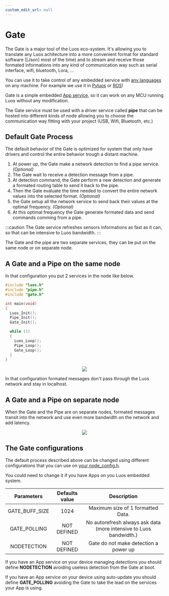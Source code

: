 ```yaml
---
custom_edit_url: null
---
```



# Gate

The Gate is a major tool of the Luos eco-system. It's allowing you to translate any Luos achitecture into a more convenient format for standard software ([Json] most of the time) and to stream and receive those formated informations into any kind of communication way such as serial interface, wifi, bluetooth, Lora, ...

You can use it to take control of any embedded service with [any languages](/docs/api/list) on any machine. For example we use it in [Pyluos](/docs/tools/pyluos) or [ROS](/docs/tools/ros)!

Gate is a simple embedded [App service](../luos-technology/services/service-api#apps-guidelines), so it can work on any MCU running Luos without any modification.

The Gate service must be used with a driver service called **pipe** that can be hosted into different kinds of <Tooltip def={customFields.node_def}>node</Tooltip> allowing you to choose the communication way fitting with your project (USB, Wifi, Bluetooth, etc.)

## Default Gate Process

The default behavior of the Gate is optimized for system that only have drivers and control the entire behavior trough a distant machine.

1.  At power up, the Gate make a network detection to find a pipe service. _(Optional)_
2.  The Gate wait to receive a detection message from a pipe.
3.  At detection command, the Gate perform a new detection and generate a formated routing table to send it back to the pipe.
4.  Then the Gate evaluate the time needed to convert the entire network values into the selected format. _(Optional)_
5.  the Gate setup all the network service to send back their values at the optimal frequency. _(Optional)_
6.  At this optimal frequency the Gate generate formated data and send commands comming from a pipe.

:::caution
The Gate service refreshes sensors informations as fast as it can, so that can be intensive to Luos bandwidth.
:::

The Gate and the pipe are two separate services, they can be put on the same node or on separate node.

## A Gate and a Pipe on the same node

In that configuration you put 2 services in the node like below.

```c
#include "luos.h"
#include "pipe.h"
#include "gate.h"

int main(void)
{
  Luos_Init();
  Pipe_Init();
  Gate_Init();

  while (1)
  {
    Luos_Loop();
    Pipe_Loop();
    Gate_Loop();
  }
}
```

<div align="center">
  <Image src="/img/gate_pipe.svg" darkSrc="/img/gate_pipe_dark.svg" />
</div>

In that configuration formated messages don't pass through the Luos network and stay in localhost.

## A Gate and a Pipe on separate node

When the Gate and the Pipe are on separate nodes, formated messages transit into the network and use even more bandwidth on the network and add latency.

<div align="center">
  <Image
    src="/img/gate_pipe_separate.svg"
    darkSrc="/img/gate_pipe_separate-dark.svg"
  />
</div>

## The Gate configurations

The default process described above can be changed using different configurations that you can use on [your node_config.h](/docs/luos-technology/basics/orga#configuration).

You could need to change it if you have Apps on you Luos embedded system.

|   Parameters   | Defaults value |                            Description                             |
| :------------: | :------------: | :----------------------------------------------------------------: |
| GATE_BUFF_SIZE |      1024      |                 Maximum size of 1 formatted Data.                  |
|  GATE_POLLING  |  NOT DEFINED   | No autorefresh always ask data (more intensive to Luos bandwidth.) |
|  NODETECTION   |  NOT DEFINED   |               Gate do not make detection a power up                |

If you have an App service on your device managing detections you should define **NODETECTION** avoiding useless detection from the Gate at boot.

If you have an App service on your device using auto-update you should define **GATE_POLLING** avoiding the Gate to take the lead on the services your App is using.
